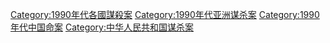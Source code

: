 [[Category:1990年代各國謀殺案|Category:1990年代各國謀殺案]]
[[Category:1990年代亚洲谋杀案|Category:1990年代亚洲谋杀案]]
[[Category:1990年代中国命案|Category:1990年代中国命案]]
[[Category:中华人民共和国谋杀案|Category:中华人民共和国谋杀案]]